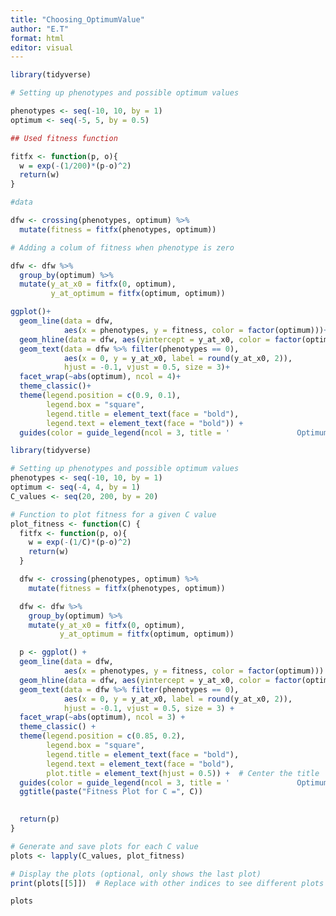 ```yaml
---
title: "Choosing_OptimumValue"
author: "E.T"
format: html
editor: visual
---
```


```r
library(tidyverse)

# Setting up phenotypes and possible optimum values

phenotypes <- seq(-10, 10, by = 1)
optimum <- seq(-5, 5, by = 0.5)

## Used fitness function

fitfx <- function(p, o){
  w = exp(-(1/200)*(p-o)^2)
  return(w)
}

#data

dfw <- crossing(phenotypes, optimum) %>% 
  mutate(fitness = fitfx(phenotypes, optimum))

```

```r

# Adding a colum of fitness when phenotype is zero

dfw <- dfw %>%
  group_by(optimum) %>%
  mutate(y_at_x0 = fitfx(0, optimum),
         y_at_optimum = fitfx(optimum, optimum))

```

```r
ggplot()+
  geom_line(data = dfw, 
            aes(x = phenotypes, y = fitness, color = factor(optimum)))+
  geom_hline(data = dfw, aes(yintercept = y_at_x0, color = factor(optimum)), linetype = "dashed")+
  geom_text(data = dfw %>% filter(phenotypes == 0), 
            aes(x = 0, y = y_at_x0, label = round(y_at_x0, 2)), 
            hjust = -0.1, vjust = 0.5, size = 3)+
  facet_wrap(~abs(optimum), ncol = 4)+
  theme_classic()+
  theme(legend.position = c(0.9, 0.1),
        legend.box = "square", 
        legend.title = element_text(face = "bold"),
        legend.text = element_text(face = "bold")) + 
  guides(color = guide_legend(ncol = 3, title = '               Optimum'))
```

```r
library(tidyverse)

# Setting up phenotypes and possible optimum values
phenotypes <- seq(-10, 10, by = 1)
optimum <- seq(-4, 4, by = 1)
C_values <- seq(20, 200, by = 20)

# Function to plot fitness for a given C value
plot_fitness <- function(C) {
  fitfx <- function(p, o){
    w = exp(-(1/C)*(p-o)^2)
    return(w)
  }

  dfw <- crossing(phenotypes, optimum) %>% 
    mutate(fitness = fitfx(phenotypes, optimum))

  dfw <- dfw %>%
    group_by(optimum) %>%
    mutate(y_at_x0 = fitfx(0, optimum),
           y_at_optimum = fitfx(optimum, optimum))

  p <- ggplot() +
  geom_line(data = dfw, 
            aes(x = phenotypes, y = fitness, color = factor(optimum))) +
  geom_hline(data = dfw, aes(yintercept = y_at_x0, color = factor(optimum)), linetype = "dashed") +
  geom_text(data = dfw %>% filter(phenotypes == 0), 
            aes(x = 0, y = y_at_x0, label = round(y_at_x0, 2)), 
            hjust = -0.1, vjust = 0.5, size = 3) +
  facet_wrap(~abs(optimum), ncol = 3) +
  theme_classic() +
  theme(legend.position = c(0.85, 0.2),
        legend.box = "square", 
        legend.title = element_text(face = "bold"),
        legend.text = element_text(face = "bold"),
        plot.title = element_text(hjust = 0.5)) +  # Center the title
  guides(color = guide_legend(ncol = 3, title = '               Optimum')) +
  ggtitle(paste("Fitness Plot for C =", C))

  
  return(p)
}

# Generate and save plots for each C value
plots <- lapply(C_values, plot_fitness)

# Display the plots (optional, only shows the last plot)
print(plots[[5]])  # Replace with other indices to see different plots

```

```r
plots
```
